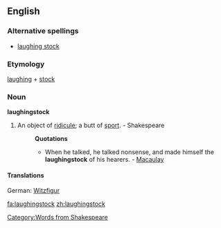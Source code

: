==English==

===Alternative spellings===
*[[laughing stock]]<!--collins lists only this form-->

===Etymology===
[[laughing]] + [[stock]]

===Noun===
'''laughingstock'''<!--encarta lists only this form-->
# An object of [[ridicule]]; a butt of [[sport]]. - Shakespeare
#:'''Quotations'''
#:*When he talked, he talked nonsense, and made himself the '''laughingstock''' of his hearers. - [[Macaulay]]
{{seeCites}}

====Translations====
{{trans-top|object of ridicule}}
German: [[Witzfigur]] {{f}}
{{trans-mid}}
{{trans-bottom}}

[[Category:Words from Shakespeare]]

[[fa:laughingstock]]
[[zh:laughingstock]]